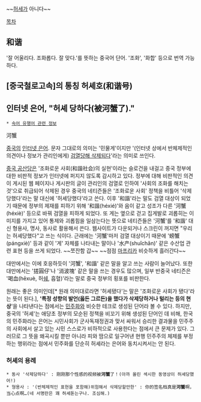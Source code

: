 ~~[[허세]]가 아니다~~

[[목차]]

== 和谐 ==
'잘 어울리다. 조화롭다. 잘 맞다.'를 뜻하는 중국어 단어. '조화', '화합' 등으로 번역 가능하다.

== [중국철로고속]의 통칭 허셰호(和谐号) ==

== 인터넷 은어, "허셰 당하다(被河蟹了)." ==
 * [[속어 유행어 관련 정보]]

河蟹

[[중국]]의 [[인터넷 은어]]. 문자 그대로의 의미는 '민물게'이지만 '(인터넷 상에서 반체제적인 의견이나 정보가 관리인에게) [[검열삭제|검열당해 삭제되다]]'라는 의미로 쓰인다.

[[중국 공산당]]은 '조화로운 사회(和諧社会)의 실현'이라는 슬로건을 내걸고 중국 정부에 대한 비판적 정보가 인터넷에 퍼지지 않도록 감시하고 있다. 정부에 대해 비판적인 의견이 게시된 웹 페이지나 게시판의 글이 관리인의 검열로 인하여 '사회의 조화를 해치는 것'으로 취급되어 삭제된 경우 중국의 네티즌들은 '조화로운 사회' 정책을 비틀어 '삭제당했다'라는 말 대신에 '허셰당했다'라고 쓴다. 이후 '和諧'라는 말도 검열 대상이 되었기 때문에 정부의 제재를 피하기 위해 '和諧(héxié)'와 음이 같고 성조가 다른 '河蟹(héxiè)' 등으로 바꿔 검열을 피하게 되었다. 또 게는 옆으로 걷고 집게발로 괴롭히는 이미지를 가지고 있어 통제와 괴롭힘을 일삼는다는 뜻으로 네티즌들은 '河蟹'를 '和諧' 대신 형용사, 명사, 동사로 활용해서 쓴다. 웹사이트가 다운되거나 스크린이 꺼지면 "우리는 허셰당했다"고 쓰는 식이다.
근래에는 '河蟹'마저 검열 대상이기 때문에 '螃蟹(pángxiè)' 등과 같이 '게' 자체를 나타내는 말이나 '水产(shuǐchǎn)' 같은 수산업 관련 표현 등을 쓰게 되었다. ~~쪼잔함 갑~~ ~~점점 [[마프리카]] 비슷하게 흘러간다~~

대만에서는 이에 호응하듯이 '河蟹', '和諧' 같은 말을 알고 쓰는 사람이 늘어났다. 또한 대만에서는 '搓圓仔'나 '消波塊' 같은 말을 쓰는 경우도 많으며, 일부 반중국 네티즌은 '喝血(hēxuè, 허[[쉐]], 흡혈)'라는 말로 중국 정부의 횡포를 비판한다.

원래는 좋은 의미인데[* 원래 의미대로라면 '허셰됐다'는 말은 '조화로운 사회가 됐다'라는 뜻이 된다.], ''''특정 성향의 발언(옳든 그르든)을 했다가 삭제당하거나 털리는 등의 현상''''을 나타낸다는 점에서는 [[민주화]]와 비슷한 테크로 생성된 단어라 볼 수 있다. 하지만, 중국의 '허셰'는 애당초 정부의 모순된 정책을 비꼬기 위해 생성된 단어인 데 비해, 한국의 민주화라는 은어는 시민사회가 군사독재정권과 맞서 싸워서 승리한 결과물을 민주주의 사회에서 살고 있는 시민 스스로가 비하적으로 사용한다는 점에서 큰 문제가 있다. 그러므로 그 뜻을 왜곡시킬 뿐만 아니라 피와 땀으로 일구어낸 현행 민주주의 체제를 부정하는 행위라는 점에서 민주화를 단순히 허셰라는 은어와 동치시켜서는 안 된다.
=== 허셰의 용례 ===
 * 동사 '삭제당하다' : 刚刚那个性感的视频被'''河蟹'''了！(아까 올린 섹시한 동영상이 허셰당했어!)
 * 형용사 : '(반체제적인 표현을 포함해)위험해서 삭제당할만한' : 你的签名档真是'''河蟹'''啊，当心点啊…(네 서명란은 꽤 허셰돋는구나. 조심해.)

